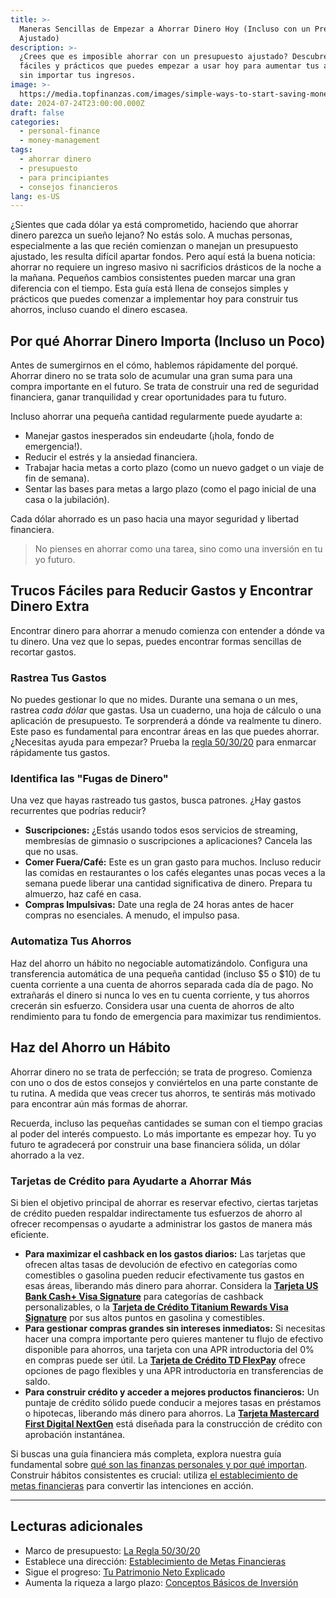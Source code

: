 ```yaml
---
title: >-
  Maneras Sencillas de Empezar a Ahorrar Dinero Hoy (Incluso con un Presupuesto
  Ajustado)
description: >-
  ¿Crees que es imposible ahorrar con un presupuesto ajustado? Descubre consejos
  fáciles y prácticos que puedes empezar a usar hoy para aumentar tus ahorros,
  sin importar tus ingresos.
image: >-
  https://media.topfinanzas.com/images/simple-ways-to-start-saving-money-today-even-on-a-tight-budget.webp
date: 2024-07-24T23:00:00.000Z
draft: false
categories:
  - personal-finance
  - money-management
tags:
  - ahorrar dinero
  - presupuesto
  - para principiantes
  - consejos financieros
lang: es-US
---
```


¿Sientes que cada dólar ya está comprometido, haciendo que ahorrar dinero parezca un sueño lejano? No estás solo. A muchas personas, especialmente a las que recién comienzan o manejan un presupuesto ajustado, les resulta difícil apartar fondos. Pero aquí está la buena noticia: ahorrar no requiere un ingreso masivo ni sacrificios drásticos de la noche a la mañana. Pequeños cambios consistentes pueden marcar una gran diferencia con el tiempo. Esta guía está llena de consejos simples y prácticos que puedes comenzar a implementar hoy para construir tus ahorros, incluso cuando el dinero escasea.

## Por qué Ahorrar Dinero Importa (Incluso un Poco)

Antes de sumergirnos en el cómo, hablemos rápidamente del porqué. Ahorrar dinero no se trata solo de acumular una gran suma para una compra importante en el futuro. Se trata de construir una red de seguridad financiera, ganar tranquilidad y crear oportunidades para tu futuro.

Incluso ahorrar una pequeña cantidad regularmente puede ayudarte a:

- Manejar gastos inesperados sin endeudarte (¡hola, fondo de emergencia!).
- Reducir el estrés y la ansiedad financiera.
- Trabajar hacia metas a corto plazo (como un nuevo gadget o un viaje de fin de semana).
- Sentar las bases para metas a largo plazo (como el pago inicial de una casa o la jubilación).

Cada dólar ahorrado es un paso hacia una mayor seguridad y libertad financiera.

> No pienses en ahorrar como una tarea, sino como una inversión en tu yo futuro.

## Trucos Fáciles para Reducir Gastos y Encontrar Dinero Extra

Encontrar dinero para ahorrar a menudo comienza con entender a dónde va tu dinero. Una vez que lo sepas, puedes encontrar formas sencillas de recortar gastos.

### Rastrea Tus Gastos

No puedes gestionar lo que no mides. Durante una semana o un mes, rastrea _cada dólar_ que gastas. Usa un cuaderno, una hoja de cálculo o una aplicación de presupuesto. Te sorprenderá a dónde va realmente tu dinero. Este paso es fundamental para encontrar áreas en las que puedes ahorrar. ¿Necesitas ayuda para empezar? Prueba la [regla 50/30/20](/finanzas-personales/la-regla-503020-explicada-un-presupuesto-sencillo-que-realmente-funciona) para enmarcar rápidamente tus gastos.

### Identifica las "Fugas de Dinero"

Una vez que hayas rastreado tus gastos, busca patrones. ¿Hay gastos recurrentes que podrías reducir?

- **Suscripciones:** ¿Estás usando todos esos servicios de streaming, membresías de gimnasio o suscripciones a aplicaciones? Cancela las que no usas.
- **Comer Fuera/Café:** Este es un gran gasto para muchos. Incluso reducir las comidas en restaurantes o los cafés elegantes unas pocas veces a la semana puede liberar una cantidad significativa de dinero. Prepara tu almuerzo, haz café en casa.
- **Compras Impulsivas:** Date una regla de 24 horas antes de hacer compras no esenciales. A menudo, el impulso pasa.

### Automatiza Tus Ahorros

Haz del ahorro un hábito no negociable automatizándolo. Configura una transferencia automática de una pequeña cantidad (incluso $5 o $10) de tu cuenta corriente a una cuenta de ahorros separada cada día de pago. No extrañarás el dinero si nunca lo ves en tu cuenta corriente, y tus ahorros crecerán sin esfuerzo. Considera usar una cuenta de ahorros de alto rendimiento para tu fondo de emergencia para maximizar tus rendimientos.

## Haz del Ahorro un Hábito

Ahorrar dinero no se trata de perfección; se trata de progreso. Comienza con uno o dos de estos consejos y conviértelos en una parte constante de tu rutina. A medida que veas crecer tus ahorros, te sentirás más motivado para encontrar aún más formas de ahorrar.

Recuerda, incluso las pequeñas cantidades se suman con el tiempo gracias al poder del interés compuesto. Lo más importante es empezar hoy. Tu yo futuro te agradecerá por construir una base financiera sólida, un dólar ahorrado a la vez.

<AdZone id="us_site_4" />

### Tarjetas de Crédito para Ayudarte a Ahorrar Más

Si bien el objetivo principal de ahorrar es reservar efectivo, ciertas tarjetas de crédito pueden respaldar indirectamente tus esfuerzos de ahorro al ofrecer recompensas o ayudarte a administrar los gastos de manera más eficiente.

- **Para maximizar el cashback en los gastos diarios:** Las tarjetas que ofrecen altas tasas de devolución de efectivo en categorías como comestibles o gasolina pueden reducir efectivamente tus gastos en esas áreas, liberando más dinero para ahorrar. Considera la [**Tarjeta US Bank Cash+ Visa Signature**](/soluciones-financieras/beneficios-de-la-tarjeta-us-bank-cash-visa-signature-cashback-personalizable) para categorías de cashback personalizables, o la [**Tarjeta de Crédito Titanium Rewards Visa Signature**](/soluciones-financieras/unlock-the-benefits-of-the-titanium-rewards-visa-signature-credit-card) por sus altos puntos en gasolina y comestibles.
- **Para gestionar compras grandes sin intereses inmediatos:** Si necesitas hacer una compra importante pero quieres mantener tu flujo de efectivo disponible para ahorros, una tarjeta con una APR introductoria del 0% en compras puede ser útil. La [**Tarjeta de Crédito TD FlexPay**](/soluciones-financieras/td-flexpay-credit-card-benefits-unlock-financial-flexibility) ofrece opciones de pago flexibles y una APR introductoria en transferencias de saldo.
- **Para construir crédito y acceder a mejores productos financieros:** Un puntaje de crédito sólido puede conducir a mejores tasas en préstamos o hipotecas, liberando más dinero para ahorros. La [**Tarjeta Mastercard First Digital NextGen**](/soluciones-financieras/benefits-of-the-first-digital-nextgen-mastercard) está diseñada para la construcción de crédito con aprobación instantánea.

Si buscas una guía financiera más completa, explora nuestra guía fundamental sobre [qué son las finanzas personales y por qué importan](/finanzas-personales/que-son-las-finanzas-personales-y-por-que-importan). Construir hábitos consistentes es crucial: utiliza [el establecimiento de metas financieras](/finanzas-personales/estableciendo-metas-financieras-una-guia-para-principiantes-para-planificar-tu-futuro) para convertir las intenciones en acción.

---

## Lecturas adicionales

- Marco de presupuesto: [La Regla 50/30/20](/finanzas-personales/la-regla-503020-explicada-un-presupuesto-sencillo-que-realmente-funciona)
- Establece una dirección: [Establecimiento de Metas Financieras](/finanzas-personales/estableciendo-metas-financieras-una-guia-para-principiantes-para-planificar-tu-futuro)
- Sigue el progreso: [Tu Patrimonio Neto Explicado](/finanzas-personales/tu-patrimonio-neto-explicado-que-es-y-como-calcularlo)
- Aumenta la riqueza a largo plazo: [Conceptos Básicos de Inversión](/finanzas-personales/los-conceptos-basicos-de-la-inversion-como-empezar-sin-ser-un-experto)
